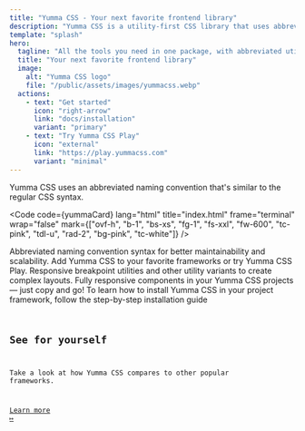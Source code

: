 ```yaml
---
title: "Yumma CSS - Your next favorite frontend library"
description: "Yumma CSS is a utility-first CSS library that uses abbreviated naming conventions that follow regular CSS syntax."
template: "splash"
hero:
  tagline: "All the tools you need in one package, with abbreviated utility classes — goodbye, massive codebases!"
  title: "Your next favorite frontend library"
  image:
    alt: "Yumma CSS logo"
    file: "/public/assets/images/yummacss.webp"
  actions:
    - text: "Get started"
      icon: "right-arrow"
      link: "docs/installation"
      variant: "primary"
    - text: "Try Yumma CSS Play"
      icon: "external"
      link: "https://play.yummacss.com"
      variant: "minimal"
---
```


<Card title="But, why?">
  Yumma CSS uses an abbreviated naming convention that's similar to the regular
  CSS syntax.

  <Code code={yummaCard} lang="html" title="index.html" frame="terminal" wrap="false" mark={["ovf-h", "b-1", "bs-xs", "fg-1", "fs-xxl", "fw-600", "tc-pink", "tdl-u", "rad-2", "bg-pink", "tc-white"]} />
</Card>

<CardGrid stagger>
  <Card title="Abbreviated syntax">
    Abbreviated naming convention syntax for better maintainability and
    scalability.
  </Card>
  <Card title="Framework Guides">
    Add Yumma CSS to your favorite frameworks or try Yumma CSS Play.
  </Card>
  <Card title="Responsive design">
    Responsive breakpoint utilities and other utility variants to create complex
    layouts.
  </Card>
  <Card title="Components">
    Fully responsive components in your Yumma CSS projects — just copy and go!
  </Card>

</CardGrid>

<Card title="Create a new project">
  To learn how to install Yumma CSS in your project framework, follow the
  step-by-step installation guide

  <Code code="npm install yummacss@latest" lang="bash" title="Installing dependencies..." />
</Card>

## See for yourself

Take a look at how Yumma CSS compares to other popular frameworks.

[Learn more ↦](http://localhost:4321/docs/installation#concepts)

<Tabs>
  <TabItem label="Yumma CSS">
    <Live
      data={yummaCard}
      usePadding
      useCenter
      useHeight="360px"
      useVersion="release"
      useWrap
    />
  </TabItem>

  <TabItem label="Tailwind CSS">
    <Live
      data={tailwindCard}
      usePadding
      useCenter
      useHeight="360px"
      useExternal="https://cdn.jsdelivr.net/npm/tailwindcss@latest/dist/tailwind.min.css"
      useWrap
    />
  </TabItem>
</Tabs>

<Footer description="Yumma CSS is a utility-first CSS library that uses abbreviated naming conventions that follow regular CSS syntax to help you debug, scale, and maintain your markup better and get your application out the door faster." />
